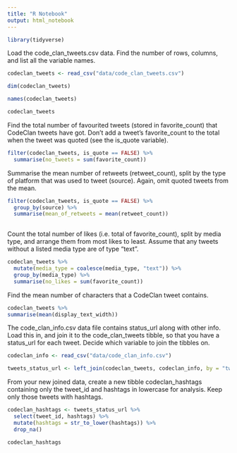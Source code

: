 ```yaml
---
title: "R Notebook"
output: html_notebook
---
```


```r
library(tidyverse)
```

Load the code_clan_tweets.csv data. Find the number of rows, columns, and list all the variable names.

```r
codeclan_tweets <- read_csv("data/code_clan_tweets.csv")
```

```r
dim(codeclan_tweets)
```

```r
names(codeclan_tweets)

codeclan_tweets
```

Find the total number of favourited tweets (stored in favorite_count) that CodeClan tweets have got. Don’t add a tweet’s favorite_count to the total when the tweet was quoted (see the is_quote variable).

```r
filter(codeclan_tweets, is_quote == FALSE) %>% 
  summarise(no_tweets = sum(favorite_count))
```

Summarise the mean number of retweets (retweet_count), split by the type of platform that was used to tweet (source). Again, omit quoted tweets from the mean.

```r
filter(codeclan_tweets, is_quote == FALSE) %>%
  group_by(source) %>% 
  summarise(mean_of_retweets = mean(retweet_count))
  
```

Count the total number of likes (i.e. total of favorite_count), split by media type, and arrange them from most likes to least. Assume that any tweets without a listed media type are of type “text”.

```r
codeclan_tweets %>%
  mutate(media_type = coalesce(media_type, "text")) %>% 
  group_by(media_type) %>% 
  summarise(no_likes = sum(favorite_count))
```

Find the mean number of characters that a CodeClan tweet contains.

```r
codeclan_tweets %>% 
summarise(mean(display_text_width))
```

The code_clan_info.csv data file contains status_url along with other info. Load this in, and join it to the code_clan_tweets tibble, so that you have a status_url for each tweet. Decide which variable to join the tibbles on.

```r
codeclan_info <- read_csv("data/code_clan_info.csv")

tweets_status_url <- left_join(codeclan_tweets, codeclan_info, by = "tweet_id")
```

From your new joined data, create a new tibble codeclan_hashtags containing only the tweet_id and hashtags in lowercase for analysis. Keep only those tweets with hashtags.

```r
codeclan_hashtags <- tweets_status_url %>% 
  select(tweet_id, hashtags) %>% 
  mutate(hashtags = str_to_lower(hashtags)) %>% 
  drop_na()

codeclan_hashtags
```

